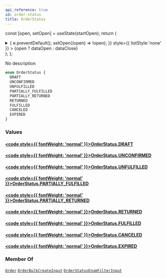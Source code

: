 ```yaml
---
api_reference: true
id: order-status
title: OrderStatus
---
```






const [open, setOpen] = useState(startOpen);
return (
<details {...(open ? { open: true } : {})} className="details" style={{ border:'none', boxShadow:'none', background:'var(--ifm-background-color)' }}>
<summary
onClick={(e) => {
e.preventDefault();
setOpen((open) => !open);
}}
style={{ listStyle:'none' }} >
{open ? dataOpen : dataClose}
</summary>
{open && children}
</details>
);
};

No description

```graphql
enum OrderStatus {
  DRAFT
  UNCONFIRMED
  UNFULFILLED
  PARTIALLY_FULFILLED
  PARTIALLY_RETURNED
  RETURNED
  FULFILLED
  CANCELED
  EXPIRED
}
```

### Values

#### [<code style={{ fontWeight: 'normal' }}>OrderStatus.<b>DRAFT</b></code>](#)

#### [<code style={{ fontWeight: 'normal' }}>OrderStatus.<b>UNCONFIRMED</b></code>](#)

#### [<code style={{ fontWeight: 'normal' }}>OrderStatus.<b>UNFULFILLED</b></code>](#)

#### [<code style={{ fontWeight: 'normal' }}>OrderStatus.<b>PARTIALLY_FULFILLED</b></code>](#)

#### [<code style={{ fontWeight: 'normal' }}>OrderStatus.<b>PARTIALLY_RETURNED</b></code>](#)

#### [<code style={{ fontWeight: 'normal' }}>OrderStatus.<b>RETURNED</b></code>](#)

#### [<code style={{ fontWeight: 'normal' }}>OrderStatus.<b>FULFILLED</b></code>](#)

#### [<code style={{ fontWeight: 'normal' }}>OrderStatus.<b>CANCELED</b></code>](#)

#### [<code style={{ fontWeight: 'normal' }}>OrderStatus.<b>EXPIRED</b></code>](#)

### Member Of

[`Order`](../../../api-reference/orders/objects/order.mdx) <Badge class="badge badge--secondary" text="object"/><Bullet />[`OrderBulkCreateInput`](../../../api-reference/orders/inputs/order-bulk-create-input.mdx) <Badge class="badge badge--secondary" text="input"/><Bullet />[`OrderStatusEnumFilterInput`](../../../api-reference/orders/inputs/order-status-enum-filter-input.mdx) <Badge class="badge badge--secondary" text="input"/>
